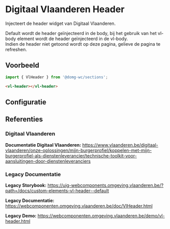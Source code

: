 
# Digitaal Vlaanderen Header

Injecteert de header widget van Digitaal Vlaanderen.

Default wordt de header geïnjecteerd in de body, bij het gebruik van het vl-body element wordt de header geïnjecteerd in de vl-body.  
Indien de header niet getoond wordt op deze pagina, gelieve de pagina te refreshen.

## Voorbeeld

```js
import { VlHeader } from '@domg-wc/sections';
```

```html
<vl-header></vl-header>
```

<DocsStory id="sections-header--header-default" />

## Configuratie

<ArgsTable story={PRIMARY_STORY} />

## Referenties

### Digitaal Vlaanderen

**Documentatie Digitaal Vlaanderen:** https://www.vlaanderen.be/digitaal-vlaanderen/onze-oplossingen/mijn-burgerprofiel/koppelen-met-mijn-burgerprofiel-als-dienstenleverancier/technische-toolkit-voor-aansluitingen-door-dienstenleveranciers

### Legacy Documentatie

**Legacy Storybook:** https://uig-webcomponents.omgeving.vlaanderen.be/?path=/docs/custom-elements-vl-header--default

**Legacy Documentatie:** https://webcomponenten.omgeving.vlaanderen.be/doc/VlHeader.html

**Legacy Demo:** https://webcomponenten.omgeving.vlaanderen.be/demo/vl-header.html
